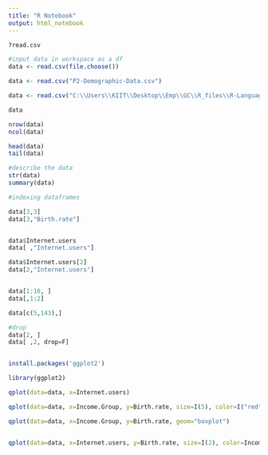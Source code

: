 ```yaml
---
title: "R Notebook"
output: html_notebook
---
```

```r
?read.csv

#input data in workspace as a df
data <- read.csv(file.choose())

data <- read.csv("P2-Demographic-Data.csv")

data <- read.csv("C:\\Users\\KIIT\\Desktop\\Emp\\GC\\R_files\\R-Language\\P2-Demographic-Data.csv")

data

nrow(data)
ncol(data)

head(data)
tail(data)

#describe the data
str(data)
summary(data)

```

```r

#indexing dataframes

data[3,3]
data[3,"Birth.rate"]


data$Internet.users
data[ ,"Internet.users"]

data$Internet.users[2]
data[2,"Internet.users"]


data[1:10, ]
data[,1:2]

data[c(5,143),]

#drop
data[2, ]
data[ ,2, drop=F]

```


```r


```


```r
install.packages('ggplot2')

library(ggplot2)

qplot(data=data, x=Internet.users)

qplot(data=data, x=Income.Group, y=Birth.rate, size=I(5), color=I("red"))

qplot(data=data, x=Income.Group, y=Birth.rate, geom="boxplot")



```

```r
qplot(data=data, x=Internet.users, y=Birth.rate, size=I(2), color=Income.Group)
```


